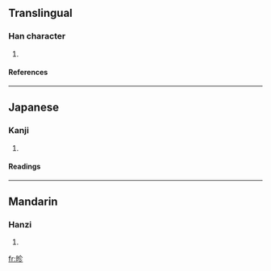 ==Translingual==
===Han character===
{{Han char|rn=72|rad=日|as=05|sn=9|four=|canj=日人竹竹 (AOHH)}}
# {{defn|Han|sort=日05}}
====References====
{{Han ref|kx=0493.040|dkj=13842|dj=0856.050|hdz=21502.060|uh=6623|ud=26147}}
----
==Japanese==
===Kanji===
{{ja-kanji|grade=|rs=日05}}
# {{defn|Japanese}} 
====Readings====
{{ja-readings|on=[[しん]] (shin)|kun=[[あきらか]] (akiraka)}}
----
==Mandarin==
===Hanzi===
{{cmn-hanzi|pin=[[chǔn]] ([[chun3]]), [[zhěn]] ([[zhen3]])|wg=ch'un<sup>3</sup>, chen<sup>3</sup>}}
# {{defn|Mandarin}}

[[fr:昣]]
